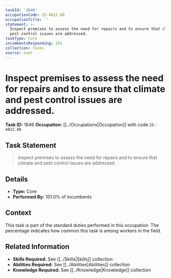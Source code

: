 ```yaml
---
taskId: '1646'
occupationCode: 25-4012.00
occupationTitle: ''
statement: >-
  Inspect premises to assess the need for repairs and to ensure that climate and
  pest control issues are addressed.
taskType: Core
incumbentsResponding: 101
collection: Tasks
source: onet
---
```

# Inspect premises to assess the need for repairs and to ensure that climate and pest control issues are addressed.

**Task ID:** 1646
**Occupation:** [[../Occupations|Occupation]] with code `25-4012.00`

## Task Statement

> Inspect premises to assess the need for repairs and to ensure that climate and pest control issues are addressed.

## Details

- **Type:** Core
- **Performed By:** 101.0% of incumbents

## Context

This task is part of the standard duties performed in this occupation. The percentage indicates how common this task is among workers in the field.

## Related Information

- **Skills Required:** See [[../Skills|Skills]] collection
- **Abilities Required:** See [[../Abilities|Abilities]] collection
- **Knowledge Required:** See [[../Knowledge|Knowledge]] collection
